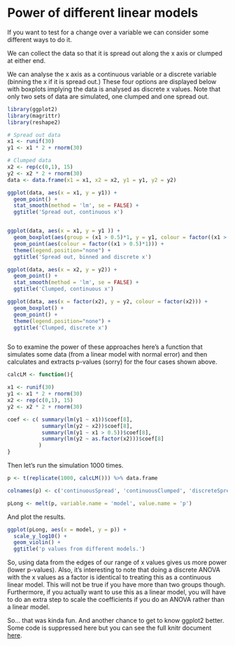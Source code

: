 # Power of different linear models

If you want to test for a change over a variable we can consider some different ways to do it.

We can collect the data so that it is spread out along the x axis or clumped at either end.

We can analyse the x axis as a continuous variable or a discrete variable (binning the x if it is spread out.)
These four options are displayed below with boxplots implying the data is analysed as discrete x values.
Note that only two sets of data are simulated, one clumped and one spread out.

```r
library(ggplot2)
library(magrittr)
library(reshape2)
```

```r
# Spread out data
x1 <- runif(30)
y1 <- x1 * 2 + rnorm(30)

# Clumped data
x2 <- rep(c(0,1), 15)
y2 <- x2 * 2 + rnorm(30)
data <- data.frame(x1 = x1, x2 = x2, y1 = y1, y2 = y2)

ggplot(data, aes(x = x1, y = y1)) +
  geom_point() + 
  stat_smooth(method = 'lm', se = FALSE) +
  ggtitle('Spread out, continuous x')


ggplot(data, aes(x = x1, y = y1 )) +
  geom_boxplot(aes(group = (x1 > 0.5)*1, y = y1, colour = factor((x1 > 0.5)*1)),  weight = 2) +
  geom_point(aes(colour = factor((x1 > 0.5)*1))) +
  theme(legend.position="none") +
  ggtitle('Spread out, binned and discrete x')

ggplot(data, aes(x = x2, y = y2)) +
  geom_point() + 
  stat_smooth(method = 'lm', se = FALSE) +
  ggtitle('Clumped, continuous x')

ggplot(data, aes(x = factor(x2), y = y2, colour = factor(x2))) +
  geom_boxplot() + 
  geom_point() +
  theme(legend.position="none") +
  ggtitle('Clumped, discrete x')



```

So to examine the power of these approaches here's a function that simulates some data (from a linear model with normal error) and then calculates and extracts p-values (sorry) for the four cases shown above.


```r
calcLM <- function(){

x1 <- runif(30)
y1 <- x1 * 2 + rnorm(30)
x2 <- rep(c(0,1), 15)
y2 <- x2 * 2 + rnorm(30)

coef <- c( summary(lm(y1 ~ x1))$coef[8],
           summary(lm(y2 ~ x2))$coef[8],
           summary(lm(y1 ~ x1 > 0.5))$coef[8],
           summary(lm(y2 ~ as.factor(x2)))$coef[8]
          )
}
```

Then let's run the simulation 1000 times.

```r
p <- t(replicate(1000, calcLM())) %>% data.frame

colnames(p) <- c('continuousSpread', 'continuousClumped', 'discreteSpread', 'discreteClumped')

pLong <- melt(p, variable.name = 'model', value.name = 'p')
```

And plot the results.
```r
ggplot(pLong, aes(x = model, y = p)) +
  scale_y_log10() +
  geom_violin() +
  ggtitle('p values from different models.')
```

So, using data from the edges of our range of x values gives us more power (lower p-values). 
Also, it's interesting to note that doing a discrete ANOVA with the x values as a factor is identical to treating this as a continuous linear model.
This will not be true if you have more than two groups though. 
Furthermore, if you actually want to use this as a linear model, you will have to do an extra step to scale the coefficients if you do an ANOVA rather than a linear model.

So... that was kinda fun. And another chance to get to know ggplot2 better. Some code is suppressed here but you can see the full knitr document [here](lmVSanova.Rmd).






